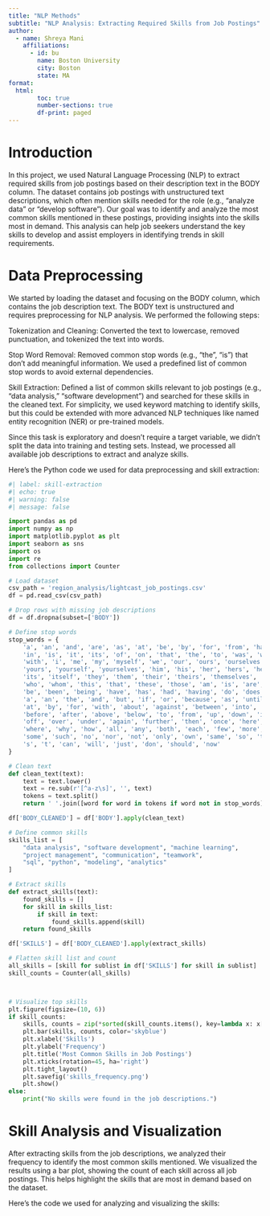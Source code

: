 ```yaml
---
title: "NLP Methods"
subtitle: "NLP Analysis: Extracting Required Skills from Job Postings"
author:
  - name: Shreya Mani
    affiliations:
      - id: bu
        name: Boston University
        city: Boston
        state: MA
format: 
  html:
        toc: true
        number-sections: true
        df-print: paged
---
```


# Introduction
In this project, we used Natural Language Processing (NLP) to extract required skills from job postings based on their description text in the BODY column. The dataset contains job postings with unstructured text descriptions, which often mention skills needed for the role (e.g., "analyze data" or "develop software"). Our goal was to identify and analyze the most common skills mentioned in these postings, providing insights into the skills most in demand. This analysis can help job seekers understand the key skills to develop and assist employers in identifying trends in skill requirements.

# Data Preprocessing
We started by loading the dataset and focusing on the BODY column, which contains the job description text. The BODY text is unstructured and requires preprocessing for NLP analysis. We performed the following steps:

Tokenization and Cleaning: Converted the text to lowercase, removed punctuation, and tokenized the text into words.


Stop Word Removal: Removed common stop words (e.g., "the", "is") that don’t add meaningful information. We used a predefined list of common stop words to avoid external dependencies.


Skill Extraction: Defined a list of common skills relevant to job postings (e.g., "data analysis," "software development") and searched for these skills in the cleaned text. For simplicity, we used keyword matching to identify skills, but this could be extended with more advanced NLP techniques like named entity recognition (NER) or pre-trained models.

Since this task is exploratory and doesn’t require a target variable, we didn’t split the data into training and testing sets. Instead, we processed all available job descriptions to extract and analyze skills.

Here’s the Python code we used for data preprocessing and skill extraction:
```python
#| label: skill-extraction
#| echo: true
#| warning: false
#| message: false

import pandas as pd
import numpy as np
import matplotlib.pyplot as plt
import seaborn as sns
import os
import re
from collections import Counter

# Load dataset
csv_path = 'region_analysis/lightcast_job_postings.csv'
df = pd.read_csv(csv_path)

# Drop rows with missing job descriptions
df = df.dropna(subset=['BODY'])

# Define stop words
stop_words = {
    'a', 'an', 'and', 'are', 'as', 'at', 'be', 'by', 'for', 'from', 'has', 'he',
    'in', 'is', 'it', 'its', 'of', 'on', 'that', 'the', 'to', 'was', 'were', 'will',
    'with', 'i', 'me', 'my', 'myself', 'we', 'our', 'ours', 'ourselves', 'you', 'your',
    'yours', 'yourself', 'yourselves', 'him', 'his', 'her', 'hers', 'herself', 'it',
    'its', 'itself', 'they', 'them', 'their', 'theirs', 'themselves', 'what', 'which',
    'who', 'whom', 'this', 'that', 'these', 'those', 'am', 'is', 'are', 'was', 'were',
    'be', 'been', 'being', 'have', 'has', 'had', 'having', 'do', 'does', 'did', 'doing',
    'a', 'an', 'the', 'and', 'but', 'if', 'or', 'because', 'as', 'until', 'while', 'of',
    'at', 'by', 'for', 'with', 'about', 'against', 'between', 'into', 'through', 'during',
    'before', 'after', 'above', 'below', 'to', 'from', 'up', 'down', 'in', 'out', 'on',
    'off', 'over', 'under', 'again', 'further', 'then', 'once', 'here', 'there', 'when',
    'where', 'why', 'how', 'all', 'any', 'both', 'each', 'few', 'more', 'most', 'other',
    'some', 'such', 'no', 'nor', 'not', 'only', 'own', 'same', 'so', 'than', 'too', 'very',
    's', 't', 'can', 'will', 'just', 'don', 'should', 'now'
}

# Clean text
def clean_text(text):
    text = text.lower()
    text = re.sub(r'[^a-z\s]', '', text)
    tokens = text.split()
    return ' '.join([word for word in tokens if word not in stop_words])

df['BODY_CLEANED'] = df['BODY'].apply(clean_text)

# Define common skills
skills_list = [
    "data analysis", "software development", "machine learning",
    "project management", "communication", "teamwork",
    "sql", "python", "modeling", "analytics"
]

# Extract skills
def extract_skills(text):
    found_skills = []
    for skill in skills_list:
        if skill in text:
            found_skills.append(skill)
    return found_skills

df['SKILLS'] = df['BODY_CLEANED'].apply(extract_skills)

# Flatten skill list and count
all_skills = [skill for sublist in df['SKILLS'] for skill in sublist]
skill_counts = Counter(all_skills)



# Visualize top skills
plt.figure(figsize=(10, 6))
if skill_counts:
    skills, counts = zip(*sorted(skill_counts.items(), key=lambda x: x[1], reverse=True))
    plt.bar(skills, counts, color='skyblue')
    plt.xlabel('Skills')
    plt.ylabel('Frequency')
    plt.title('Most Common Skills in Job Postings')
    plt.xticks(rotation=45, ha='right')
    plt.tight_layout()
    plt.savefig('skills_frequency.png')
    plt.show()
else:
    print("No skills were found in the job descriptions.")
```
# Skill Analysis and Visualization

After extracting skills from the job descriptions, we analyzed their frequency to identify the most common skills mentioned. We visualized the results using a bar plot, showing the count of each skill across all job postings. This helps highlight the skills that are most in demand based on the dataset.

Here’s the code we used for analyzing and visualizing the skills: